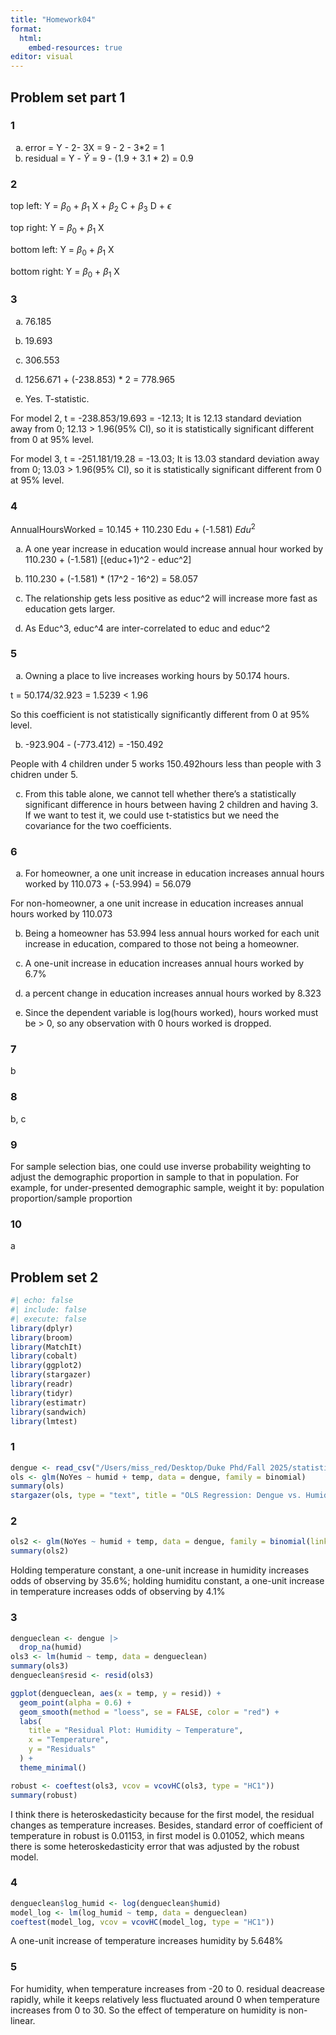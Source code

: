 ```yaml
---
title: "Homework04"
format: 
  html:
    embed-resources: true
editor: visual
---
```


## Problem set part 1

### 1

a.  error = Y - 2- 3X = 9 - 2 - 3\*2 = 1
b.  residual = Y - $\hat{Y}$ = 9 - (1.9 + 3.1 \* 2) = 0.9

### 2

top left: Y = $\beta_0$ + $\beta_1$ X + $\beta_2$ C + $\beta_3$ D + $\epsilon$

top right: Y = $\beta_0$ + $\beta_1$ X

bottom left: Y = $\beta_0$ + $\beta_1$ X

bottom right: Y = $\beta_0$ + $\beta_1$ X

### 3

a.  76.185

b.  19.693

c.  306.553

d.  1256.671 + (-238.853) \* 2 = 778.965

e.  Yes. T-statistic.

For model 2, t = -238.853/19.693 = -12.13; It is 12.13 standard deviation away from 0; 12.13 \> 1.96(95% CI), so it is statistically significant different from 0 at 95% level.

For model 3, t = -251.181/19.28 = -13.03; It is 13.03 standard deviation away from 0; 13.03 \> 1.96(95% CI), so it is statistically significant different from 0 at 95% level.

### 4

AnnualHoursWorked = 10.145 + 110.230 Edu + (-1.581) $Edu^2$

a.  A one year increase in education would increase annual hour worked by 110.230 + (-1.581) \[(educ+1)\^2 - educ\^2\]

b.  110.230 + (-1.581) \* (17\^2 - 16\^2) = 58.057

c.  The relationship gets less positive as educ\^2 will increase more fast as education gets larger.

d.  As Educ\^3, educ\^4 are inter-correlated to educ and educ\^2

### 5

a.  Owning a place to live increases working hours by 50.174 hours.

t = 50.174/32.923 = 1.5239 \< 1.96

So this coefficient is not statistically significantly different from 0 at 95% level.

b.  -923.904 - (-773.412) = -150.492

People with 4 children under 5 works 150.492hours less than people with 3 chidren under 5.

c.  From this table alone, we cannot tell whether there's a statistically significant difference in hours between having 2 children and having 3. If we want to test it, we could use t-statistics but we need the covariance for the two coefficients.

### 6

a.  For homeowner, a one unit increase in education increases annual hours worked by 110.073 + (-53.994) = 56.079

For non-homeowner, a one unit increase in education increases annual hours worked by 110.073

b.  Being a homeowner has 53.994 less annual hours worked for each unit increase in education, compared to those not being a homeowner.

c.  A one-unit increase in education increases annual hours worked by 6.7%

d.  a percent change in education increases annual hours worked by 8.323

e.  Since the dependent variable is log(hours worked), hours worked must be \> 0, so any observation with 0 hours worked is dropped.

### 7

b

### 8

b, c

### 9

For sample selection bias, one could use inverse probability weighting to adjust the demographic proportion in sample to that in population. For example, for under-presented demographic sample, weight it by: population proportion/sample proportion

### 10

a

## Problem set 2

```r
#| echo: false
#| include: false
#| execute: false
library(dplyr)
library(broom)
library(MatchIt)
library(cobalt)
library(ggplot2)
library(stargazer)
library(readr)
library(tidyr)
library(estimatr)
library(sandwich)
library(lmtest)
```

### 1

```r
dengue <- read_csv("/Users/miss_red/Desktop/Duke Phd/Fall 2025/statistics/Statistics_Fall_2025/inclass/dengue.csv")
ols <- glm(NoYes ~ humid + temp, data = dengue, family = binomial)
summary(ols)
stargazer(ols, type = "text", title = "OLS Regression: Dengue vs. Humidity & Temperature")
```

### 2

```r
ols2 <- glm(NoYes ~ humid + temp, data = dengue, family = binomial(link = "logit"))
summary(ols2)
```

Holding temperature constant, a one-unit increase in humidity increases odds of observing by 35.6%; holding humiditu constant, a one-unit increase in temperature increases odds of observing by 4.1%

### 3

```r
dengueclean <- dengue |>
  drop_na(humid)
ols3 <- lm(humid ~ temp, data = dengueclean)
summary(ols3)
dengueclean$resid <- resid(ols3)

ggplot(dengueclean, aes(x = temp, y = resid)) +
  geom_point(alpha = 0.6) +
  geom_smooth(method = "loess", se = FALSE, color = "red") +
  labs(
    title = "Residual Plot: Humidity ~ Temperature",
    x = "Temperature",
    y = "Residuals"
  ) +
  theme_minimal()
```

```r
robust <- coeftest(ols3, vcov = vcovHC(ols3, type = "HC1"))
summary(robust)
```

I think there is heteroskedasticity because for the first model, the residual changes as temperature increases. Besides, standard error of coefficient of temperature in robust is 0.01153, in first model is 0.01052, which means there is some heteroskedasticity error that was adjusted by the robust model. 

### 4

```r
dengueclean$log_humid <- log(dengueclean$humid)
model_log <- lm(log_humid ~ temp, data = dengueclean)
coeftest(model_log, vcov = vcovHC(model_log, type = "HC1"))
```
A one-unit increase of temperature increases humidity by 5.648%

### 5

For humidity, when temperature increases from -20 to 0. residual deacrease rapidly, while it keeps relatively less fluctuated around 0 when temperature increases from 0 to 30. So the effect of temperature on humidity is non-linear.
